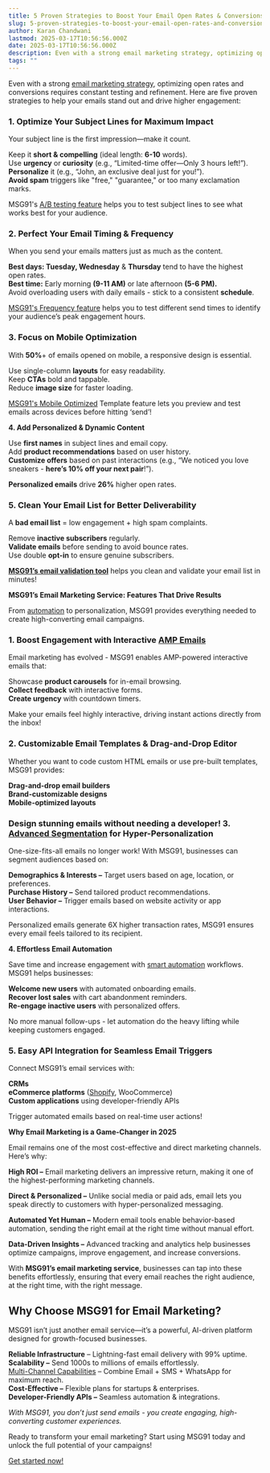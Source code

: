 ```yaml
---
title: 5 Proven Strategies to Boost Your Email Open Rates & Conversions
slug: 5-proven-strategies-to-boost-your-email-open-rates-and-conversions
author: Karan Chandwani
lastmod: 2025-03-17T10:56:56.000Z
date: 2025-03-17T10:56:56.000Z
description: Even with a strong email marketing strategy, optimizing open rates and conversions requires constant testing and refinement. Here are five proven strategies to help your emails stand out and drive higher engagement...
tags: ""
---
```



Even with a strong [email marketing strategy](https://msg91.com/in/email), optimizing open rates and conversions requires constant testing and refinement. Here are five proven strategies to help your emails stand out and drive higher engagement:

### **1\. Optimize Your Subject Lines for Maximum Impact**

Your subject line is the first impression—make it count.

Keep it **short & compelling** (ideal length: **6-10** words).  
Use **urgency** or **curiosity** (e.g., “Limited-time offer—Only 3 hours left\!”).  
**Personalize** it (e.g., “John, an exclusive deal just for you\!”).  
**Avoid spam** triggers like "free," "guarantee," or too many exclamation marks.

MSG91's [A/B testing feature](https://msg91.com/in/campaign) helps you to test subject lines to see what works best for your audience.

### **2\. Perfect Your Email Timing & Frequency**

When you send your emails matters just as much as the content.

**Best days: Tuesday, Wednesday** & **Thursday** tend to have the highest open rates.  
**Best time:** Early morning **(9-11 AM)** or late afternoon **(5-6 PM).**  
Avoid overloading users with daily emails \- stick to a consistent **schedule**.

[MSG91's Frequency feature](https://msg91.com/help/campaign/How-to-Create-a-Campaign-Flow) helps you to test different send times to identify your audience’s peak engagement hours.

### **3\. Focus on Mobile Optimization**

With **50%**\+ of emails opened on mobile, a responsive design is essential.

Use single-column **layouts** for easy readability.  
Keep **CTAs** bold and tappable.  
Reduce **image size** for faster loading.

[MSG91's Mobile Optimized](https://msg91.com/in/email) Template feature lets you preview and test emails across devices before hitting ‘send’\! 

**4\. Add Personalized & Dynamic Content**

Use **first names** in subject lines and email copy.  
Add **product recommendations** based on user history.  
**Customize offers** based on past interactions (e.g., “We noticed you love sneakers \- **here’s 10% off your next pair**\!”).

**Personalized emails** drive **26%** higher open rates.

### **5\. Clean Your Email List for Better Deliverability**

A **bad email list** \= low engagement \+ high spam complaints.

Remove **inactive subscribers** regularly.  
**Validate emails** before sending to avoid bounce rates.  
Use double **opt-in** to ensure genuine subscribers.

[**MSG91’s email validation tool**](https://msg91.com/help/transactional-email/how-to-validate-your-recipient-email-address) helps you clean and validate your email list in minutes\!

**MSG91’s Email Marketing Service: Features That Drive Results**

From [automation](https://msg91.com/in/campaign) to personalization, MSG91 provides everything needed to create high-converting email campaigns.

### **1\. Boost Engagement with Interactive** [AMP Emails](https://msg91.com/in/email)

Email marketing has evolved \- MSG91 enables AMP-powered interactive emails that:

Showcase **product carousels** for in-email browsing.  
**Collect feedback** with interactive forms.  
**Create urgency** with countdown timers.

Make your emails feel highly interactive, driving instant actions directly from the inbox\!

###  

###   **2\. Customizable Email Templates & Drag-and-Drop Editor**

Whether you want to code custom HTML emails or use pre-built templates, MSG91 provides:

**Drag-and-drop email builders**  
**Brand-customizable designs**  
**Mobile-optimized layouts**

### Design stunning emails without needing a developer\!  **3\.** [Advanced Segmentation](https://msg91.com/in/segmento) **for Hyper-Personalization**

One-size-fits-all emails no longer work\! With MSG91, businesses can segment audiences based on:

**Demographics & Interests –** Target users based on age, location, or preferences.  
**Purchase History –** Send tailored product recommendations.  
**User Behavior –** Trigger emails based on website activity or app interactions.

Personalized emails generate 6X higher transaction rates, MSG91 ensures every email feels tailored to its recipient.

**4\. Effortless Email Automation**

Save time and increase engagement with [smart automation](https://msg91.com/in/campaign) workflows. MSG91 helps businesses:

**Welcome new users** with automated onboarding emails.  
**Recover lost sales** with cart abandonment reminders.  
**Re-engage inactive users** with personalized offers.

No more manual follow-ups \- let automation do the heavy lifting while keeping customers engaged.

### **5\. Easy API Integration for Seamless Email Triggers**

Connect MSG91’s email services with:

**CRMs**  
**eCommerce platforms** ([Shopify](https://apps.shopify.com/msg91), WooCommerce)  
**Custom applications** using developer-friendly APIs

Trigger automated emails based on real-time user actions\!

**Why Email Marketing is a Game-Changer in 2025**

Email remains one of the most cost-effective and direct marketing channels. Here’s why:

**High ROI –** Email marketing delivers an impressive return, making it one of the highest-performing marketing channels.

**Direct & Personalized –** Unlike social media or paid ads, email lets you speak directly to customers with hyper-personalized messaging.

**Automated Yet Human –** Modern email tools enable behavior-based automation, sending the right email at the right time without manual effort.

**Data-Driven Insights –** Advanced tracking and analytics help businesses optimize campaigns, improve engagement, and increase conversions.

With **MSG91’s email marketing service**, businesses can tap into these benefits effortlessly, ensuring that every email reaches the right audience, at the right time, with the right message.

## **Why Choose MSG91 for Email Marketing?**

MSG91 isn’t just another email service—it’s a powerful, AI-driven platform designed for growth-focused businesses.

**Reliable Infrastructure** – Lightning-fast email delivery with 99% uptime.  
**Scalability –** Send 1000s to millions of emails effortlessly.  
[Multi-Channel Capabilities](https://msg91.com/in/campaign) – Combine Email \+ SMS \+ WhatsApp for maximum reach.  
**Cost-Effective –** Flexible plans for startups & enterprises.  
**Developer-Friendly APIs –** Seamless automation & integrations.

*With MSG91, you don’t just send emails \- you create engaging, high-converting customer experiences.*

Ready to transform your email marketing? Start using MSG91 today and unlock the full potential of your campaigns\!

[Get started now\!](https://msg91.com/in/email) 
